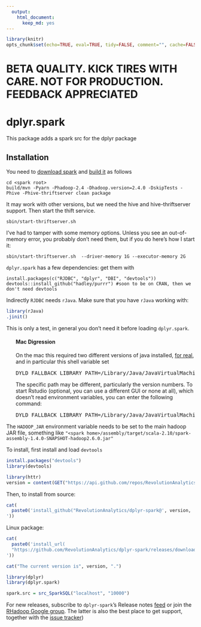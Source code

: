 ```yaml
---
  output:
    html_document:
      keep_md: yes
---
```

```r
library(knitr)
opts_chunk$set(echo=TRUE, eval=TRUE, tidy=FALSE, comment="", cache=FALSE, error=FALSE)
```


# BETA QUALITY. KICK TIRES WITH CARE. NOT FOR PRODUCTION. FEEDBACK APPRECIATED

# dplyr.spark


This package adds a spark src for the dplyr package

## Installation

You need to [download spark](https://spark.apache.org/downloads.html) and [build it](https://spark.apache.org/docs/latest/building-spark.html) as follows


```
cd <spark root>
build/mvn -Pyarn -Phadoop-2.4 -Dhadoop.version=2.4.0 -DskipTests -Phive -Phive-thriftserver clean package
```

It may work with other versions, but we need the hive and hive-thriftserver support. Then start the thift service.

```
sbin/start-thriftserver.sh  

```

I've had to tamper with some memory options. Unless you see an out-of-memory error, you probably don't need them, but if you do here's how I start it:


```
sbin/start-thriftserver.sh  --driver-memory 1G --executor-memory 2G

```

`dplyr.spark` has a few dependencies: get them with

```
install.packages(c("RJDBC", "dplyr", "DBI", "devtools"))
devtools::install_github("hadley/purrr") #soon to be on CRAN, then we don't need devtools
```

Indirectly `RJDBC` needs `rJava`. Make sure that you have `rJava` working with:

```r
library(rJava)
.jinit()
```

This is only a test, in general you don't need it before loading `dplyr.spark`.


<style type="text/css">
<!--
.tab { margin-left: 5%; }
-->
</style>
<div class="tab">
#### Mac Digression

On the mac this required two different versions of java installed, [for real](http://andrewgoldstone.com/blog/2015/02/03/rjava/), and in particular this shell variable set
<pre>
DYLD_FALLBACK_LIBRARY_PATH=/Library/Java/JavaVirtualMachines/jdk1.8.0_45.jdk/Contents/Home/jre/lib/server/
</pre>
The specific path may be different, particularly the version numbers. To start Rstudio (optional, you can use a different GUI or none at all), which doesn't read environment variables, you can enter the following command:
<pre>
DYLD_FALLBACK_LIBRARY_PATH=/Library/Java/JavaVirtualMachines/jdk1.8.0_45.jdk/Contents/Home/jre/lib/server/ open -a rstudio
</pre>
</div>

The `HADOOP_JAR` environment variable needs to be set to the main hadoop JAR file, something like `"<spark home>/assembly/target/scala-2.10/spark-assembly-1.4.0-SNAPSHOT-hadoop2.6.0.jar"` 

To install, first install and load `devtools`

```r
install.packages("devtools")
library(devtools)
```

```r
library(httr)
version = content(GET("https://api.github.com/repos/RevolutionAnalytics/dplyr-spark/releases"))[[1]]$tag
```

Then, to install from source:

```r
cat(
  paste0('install_github("RevolutionAnalytics/dplyr-spark@', version, '", subdir = "pkg")
'))
```

Linux package:

```r
cat(
  paste0('install_url(
  "https://github.com/RevolutionAnalytics/dplyr-spark/releases/download/', version, '/dplyr.spark_', version, '.tar.gz")
'))
```

<!-- 
A windows package will be added in the near future.

Windows package:

```r
cat(
  paste0('install_url(
  "https://github.com/RevolutionAnalytics/dplyr-spark/releases/download/', version, '/dplyr.spark_', version, '.zip")
'))
```

-->

```r
cat("The current version is", version, ".")
```


```r
library(dplyr)
library(dplyr.spark)

spark.src = src_SparkSQL("localhost", "10000")
```



For new releases, subscribe to `dplyr-spark`'s Release notes [feed](https://github.com/RevolutionAnalytics/dplyr.spark/releases.atom) or join the [RHadoop Google group](https://groups.google.com/forum/#!forum/rhadoop). The latter is also the best place to get support, together with the [issue tracker](http://github.com/RevolutionAnalytics/dplyr.spark/issues))


